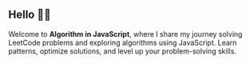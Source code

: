 ## Hello 👋🏻

Welcome to **Algorithm in JavaScript**, where I share my journey solving LeetCode problems and exploring algorithms using JavaScript. Learn patterns, optimize solutions, and level up your problem-solving skills. 